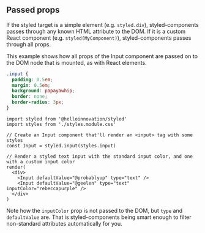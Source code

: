 ## Passed props

If the styled target is a simple element (e.g. `styled.div`), styled-components passes through any known HTML attribute to the DOM. If it is a custom React component (e.g. `styled(MyComponent)`), styled-components passes through all props.

This example shows how all props of the Input component are passed on to the
DOM node that is mounted, as with React elements.

```css
.input {
  padding: 0.5em;
  margin: 0.5em;
  background: papayawhip;
  border: none;
  border-radius: 3px;
}
```

```tsx
import styled from '@helloinnovation/styled'
import styles from './styles.module.css'

// Create an Input component that'll render an <input> tag with some styles
const Input = styled.input(styles.input)

// Render a styled text input with the standard input color, and one with a custom input color
render(
  <div>
    <Input defaultValue="@probablyup" type="text" />
    <Input defaultValue="@geelen" type="text" inputColor="rebeccapurple" />
  </div>
)
```

Note how the `inputColor` prop is not passed to the DOM, but `type` and `defaultValue` are. That is styled-components being smart enough to filter non-standard attributes automatically for you.
